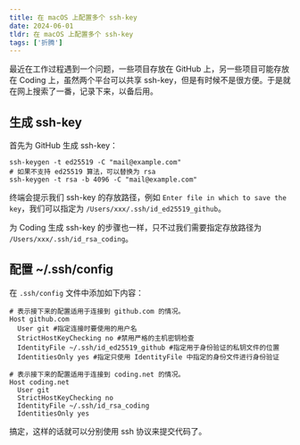 ```yaml
---
title: 在 macOS 上配置多个 ssh-key
date: 2024-06-01
tldr: 在 macOS 上配置多个 ssh-key
tags: ['折腾']
---
```


最近在工作过程遇到一个问题，一些项目存放在 GitHub 上，另一些项目可能存放在 Coding 上，虽然两个平台可以共享 ssh-key，但是有时候不是很方便。于是就在网上搜索了一番，记录下来，以备后用。

## 生成 ssh-key

首先为 GitHub 生成 ssh-key：

```shell
ssh-keygen -t ed25519 -C "mail@example.com"
# 如果不支持 ed25519 算法，可以替换为 rsa
ssh-keygen -t rsa -b 4096 -C "mail@example.com"
```

终端会提示我们 ssh-key 的存放路径，例如 `Enter file in which to save the key`，我们可以指定为 `/Users/xxx/.ssh/id_ed25519_github`。


为 Coding 生成 ssh-key 的步骤也一样，只不过我们需要指定存放路径为 `/Users/xxx/.ssh/id_rsa_coding`。

## 配置 ~/.ssh/config

在 `.ssh/config` 文件中添加如下内容：

```shell
# 表示接下来的配置适用于连接到 github.com 的情况。
Host github.com
  User git #指定连接时要使用的用户名
  StrictHostKeyChecking no #禁用严格的主机密钥检查
  IdentityFile ~/.ssh/id_ed25519_github #指定用于身份验证的私钥文件的位置
  IdentitiesOnly yes #指定只使用 IdentityFile 中指定的身份文件进行身份验证

# 表示接下来的配置适用于连接到 coding.net 的情况。
Host coding.net
  User git
  StrictHostKeyChecking no
  IdentityFile ~/.ssh/id_rsa_coding
  IdentitiesOnly yes
```

搞定，这样的话就可以分别使用 ssh 协议来提交代码了。
